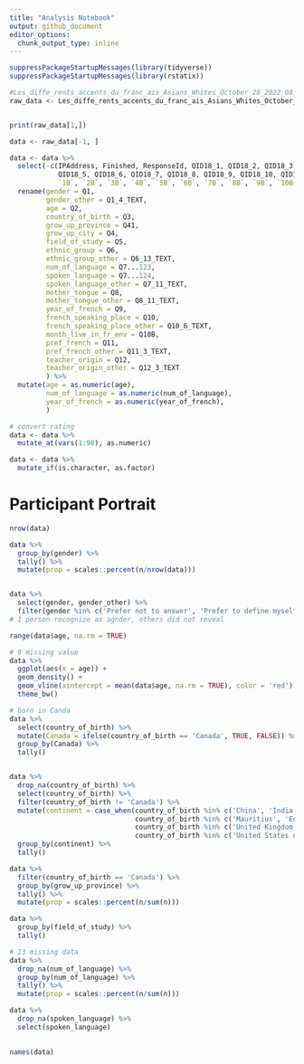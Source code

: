 ```yaml
---
title: "Analysis Notebook"
output: github_document
editor_options: 
  chunk_output_type: inline
---
```


```r
suppressPackageStartupMessages(library(tidyverse))
suppressPackageStartupMessages(library(rstatix))
```

```r
#Les_diffe_rents_accents_du_franc_ais_Asians_Whites_October_26_2022_08_24 <- read_excel("Data/Les différents accents du français - Asians+Whites_October 26, 2022_08.24.xlsx")
raw_data <- Les_diffe_rents_accents_du_franc_ais_Asians_Whites_October_26_2022_08_24


print(raw_data[1,])
```


```r
data <- raw_data[-1, ]

data <- data %>%
  select(-c(IPAddress, Finished, ResponseId, QID18_1, QID18_2, QID18_3,
            QID18_5, QID18_6, QID18_7, QID18_8, QID18_9, QID18_10, QID19, `10B`, Courriel,
            `1B`, `2B`, `3B`, `4B`, `5B`, `6B`, `7B`, `8B`, `9B`, `10B`)) %>% 
  rename(gender = Q1,
         gender_other = Q1_4_TEXT, 
         age = Q2,
         country_of_birth = Q3,
         grow_up_province = Q41,
         grow_up_city = Q4,
         field_of_study = Q5,
         ethnic_group = Q6,
         ethnic_group_other = Q6_13_TEXT, 
         num_of_language = Q7...123, 
         spoken_language = Q7...124, 
         spoken_language_other = Q7_11_TEXT,
         mother_tongue = Q8,
         mother_tongue_other = Q8_11_TEXT,
         year_of_french = Q9,
         french_speaking_place = Q10,
         french_speaking_place_other = Q10_6_TEXT,
         month_live_in_fr_env = Q10B,
         pref_french = Q11,
         pref_french_other = Q11_3_TEXT,
         teacher_origin = Q12, 
         teacher_origin_other = Q12_3_TEXT
         ) %>% 
  mutate(age = as.numeric(age),
         num_of_language = as.numeric(num_of_language),
         year_of_french = as.numeric(year_of_french),
         )

# convert rating 
data <- data %>%  
  mutate_at(vars(1:90), as.numeric)

data <- data %>% 
  mutate_if(is.character, as.factor)
```


# Participant Portrait

```r
nrow(data)
```


```r
data %>% 
  group_by(gender) %>% 
  tally() %>%  
  mutate(prop = scales::percent(n/nrow(data)))


data %>%  
  select(gender, gender_other) %>% 
  filter(gender %in% c('Prefer not to answer', 'Prefer to define myself', NA))
# 1 person recognize as agnder, others did not reveal 
```

```r
range(data$age, na.rm = TRUE)

# 9 missing value  
data %>%  
  ggplot(aes(x = age)) + 
  geom_density() + 
  geom_vline(xintercept = mean(data$age, na.rm = TRUE), color = 'red') + 
  theme_bw()
```

```r
# born in Canda
data %>%  
  select(country_of_birth) %>%  
  mutate(Canada = ifelse(country_of_birth == 'Canada', TRUE, FALSE)) %>% 
  group_by(Canada) %>% 
  tally()


data %>%  
  drop_na(country_of_birth) %>% 
  select(country_of_birth) %>% 
  filter(country_of_birth != 'Canada') %>% 
  mutate(continent = case_when(country_of_birth %in% c('China', 'India', 'South Korea', 'Japan', 'Pakistan', 'Philippines') ~ 'Asia', 
                               country_of_birth %in% c('Mauritius', 'Egypt', 'Nigeria') ~ 'Africa',
                               country_of_birth %in% c('United Kingdom of Great Britain and Northern Ireland', 'Czech Republic', 'Italy', 'Germany') ~ 'Europe',
                               country_of_birth %in% c('United States of America', 'Brazil', 'Mexico') ~ 'America')) %>%  
  group_by(continent) %>%  
  tally()
```

```r
data %>% 
  filter(country_of_birth == 'Canada') %>%  
  group_by(grow_up_province) %>% 
  tally() %>% 
  mutate(prop = scales::percent(n/sum(n)))
```

```r
data %>%  
  group_by(field_of_study) %>% 
  tally() 
```

```r
# 13 missing data 
data %>% 
  drop_na(num_of_language) %>% 
  group_by(num_of_language) %>% 
  tally() %>% 
  mutate(prop = scales::percent(n/sum(n))) 
```


```r
data %>% 
  drop_na(spoken_language) %>% 
  select(spoken_language)
  
```

```r
names(data)
```



















